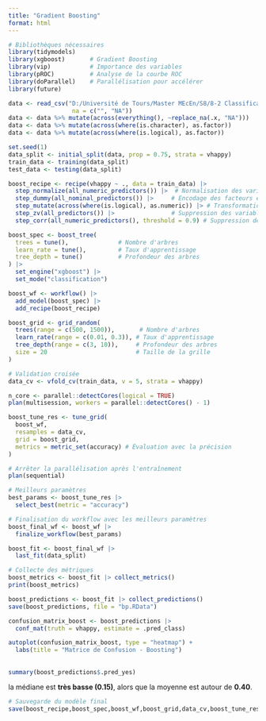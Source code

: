 ```yaml
---
title: "Gradient Boosting"
format: html
---
```


```r
# Bibliothèques nécessaires
library(tidymodels)
library(xgboost)       # Gradient Boosting
library(vip)           # Importance des variables
library(pROC)          # Analyse de la courbe ROC
library(doParallel)    # Parallélisation pour accélérer
library(future)
```

```r
data <- read_csv("D:/Université de Tours/Master MEcEn/S8/8-2 Classification supervisée/Projet HAPPINESS/R_ happiness_files/vhappy/vhappy.csv",
                  na = c("", "NA"))
data <- data %>% mutate(across(everything(), ~replace_na(.x, "NA")))
data <- data %>% mutate(across(where(is.character), as.factor))
data <- data %>% mutate(across(where(is.logical), as.factor))
```

```r
set.seed(1)
data_split <- initial_split(data, prop = 0.75, strata = vhappy)
train_data <- training(data_split)
test_data <- testing(data_split)
```

```r
boost_recipe <- recipe(vhappy ~ ., data = train_data) |> 
  step_normalize(all_numeric_predictors()) |>  # Normalisation des variables numériques
  step_dummy(all_nominal_predictors()) |>     # Encodage des facteurs en indicateurs
  step_mutate(across(where(is.logical), as.numeric)) |> # Transformation des colonnes logiques en numériques
  step_zv(all_predictors()) |>                # Suppression des variables sans variance
  step_corr(all_numeric_predictors(), threshold = 0.9) # Suppression des variables très corrélées
```

```r
boost_spec <- boost_tree(
  trees = tune(),              # Nombre d'arbres
  learn_rate = tune(),         # Taux d'apprentissage
  tree_depth = tune()          # Profondeur des arbres
) |> 
  set_engine("xgboost") |> 
  set_mode("classification")

```

```r
boost_wf <- workflow() |> 
  add_model(boost_spec) |> 
  add_recipe(boost_recipe)

```

```r
boost_grid <- grid_random(
  trees(range = c(500, 1500)),       # Nombre d'arbres
  learn_rate(range = c(0.01, 0.3)), # Taux d'apprentissage
  tree_depth(range = c(3, 10)),     # Profondeur des arbres
  size = 20                         # Taille de la grille
)
```

```r
# Validation croisée
data_cv <- vfold_cv(train_data, v = 5, strata = vhappy)

n_core <- parallel::detectCores(logical = TRUE)
plan(multisession, workers = parallel::detectCores() - 1)
```

```r
boost_tune_res <- tune_grid(
  boost_wf,
  resamples = data_cv,
  grid = boost_grid,
  metrics = metric_set(accuracy) # Évaluation avec la précision
)

# Arrêter la parallélisation après l'entraînement
plan(sequential)

```

```r
# Meilleurs paramètres
best_params <- boost_tune_res |> 
  select_best(metric = "accuracy")

# Finalisation du workflow avec les meilleurs paramètres
boost_final_wf <- boost_wf |> 
  finalize_workflow(best_params)


```

```r
boost_fit <- boost_final_wf |> 
  last_fit(data_split)

# Collecte des métriques
boost_metrics <- boost_fit |> collect_metrics()
print(boost_metrics)

boost_predictions <- boost_fit |> collect_predictions()
save(boost_predictions, file = "bp.RData") 

```

```r
confusion_matrix_boost <- boost_predictions |> 
  conf_mat(truth = vhappy, estimate = .pred_class)

autoplot(confusion_matrix_boost, type = "heatmap") +
  labs(title = "Matrice de Confusion - Boosting")

```


##  {.smaller}

```r
summary(boost_predictions$.pred_yes)

```

la médiane est **très basse (0.15)**, alors que la moyenne est autour de **0.40**.

```r
# Sauvegarde du modèle final
save(boost_recipe,boost_spec,boost_wf,boost_grid,data_cv,boost_tune_res,best_params,boost_final_wf,boost_fit,boost_metrics,boost_predictions,confusion_matrix_boost, file = "boost_model_final.RData")  
```
